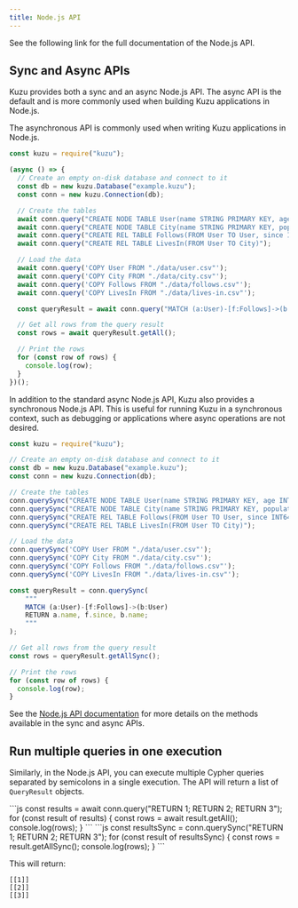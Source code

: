 ```yaml
---
title: Node.js API
---
```



See the following link for the full documentation of the Node.js API.

<LinkCard
  title="Node.js API documentation"
  href="https://kuzudb.com/api-docs/nodejs"
/>

## Sync and Async APIs

Kuzu provides both a sync and an async Node.js API. The async API is the default
and is more commonly used when building Kuzu applications in Node.js.

<Tabs>

<TabItem label="Async API">

The asynchronous API is commonly used when writing Kuzu applications in Node.js.

```js
const kuzu = require("kuzu");

(async () => {
  // Create an empty on-disk database and connect to it
  const db = new kuzu.Database("example.kuzu");
  const conn = new kuzu.Connection(db);

  // Create the tables
  await conn.query("CREATE NODE TABLE User(name STRING PRIMARY KEY, age INT64)");
  await conn.query("CREATE NODE TABLE City(name STRING PRIMARY KEY, population INT64)");
  await conn.query("CREATE REL TABLE Follows(FROM User TO User, since INT64)");
  await conn.query("CREATE REL TABLE LivesIn(FROM User TO City)");

  // Load the data
  await conn.query('COPY User FROM "./data/user.csv"');
  await conn.query('COPY City FROM "./data/city.csv"');
  await conn.query('COPY Follows FROM "./data/follows.csv"');
  await conn.query('COPY LivesIn FROM "./data/lives-in.csv"');

  const queryResult = await conn.query("MATCH (a:User)-[f:Follows]->(b:User) RETURN a.name, f.since, b.name;");

  // Get all rows from the query result
  const rows = await queryResult.getAll();

  // Print the rows
  for (const row of rows) {
    console.log(row);
  }
})();
```

</TabItem>

<TabItem label="Sync API">

In addition to the standard async Node.js API, Kuzu also provides a synchronous Node.js API.
This is useful for running Kuzu in a synchronous context, such as debugging or applications
where async operations are not desired.

```js
const kuzu = require("kuzu");

// Create an empty on-disk database and connect to it
const db = new kuzu.Database("example.kuzu");
const conn = new kuzu.Connection(db);

// Create the tables
conn.querySync("CREATE NODE TABLE User(name STRING PRIMARY KEY, age INT64)");
conn.querySync("CREATE NODE TABLE City(name STRING PRIMARY KEY, population INT64)");
conn.querySync("CREATE REL TABLE Follows(FROM User TO User, since INT64)");
conn.querySync("CREATE REL TABLE LivesIn(FROM User TO City)");

// Load the data
conn.querySync('COPY User FROM "./data/user.csv"');
conn.querySync('COPY City FROM "./data/city.csv"');
conn.querySync('COPY Follows FROM "./data/follows.csv"');
conn.querySync('COPY LivesIn FROM "./data/lives-in.csv"');

const queryResult = conn.querySync(
    """
    MATCH (a:User)-[f:Follows]->(b:User)
    RETURN a.name, f.since, b.name;
    """
);

// Get all rows from the query result
const rows = queryResult.getAllSync();

// Print the rows
for (const row of rows) {
  console.log(row);
}
```

</TabItem>

</Tabs>

See the [Node.js API documentation](https://api-docs.kuzudb.com/nodejs/) for more details
on the methods available in the sync and async APIs.

## Run multiple queries in one execution

Similarly, in the Node.js API, you can execute multiple Cypher queries separated by semicolons in a single execution.
The API will return a list of `QueryResult` objects.

<Tabs>

<TabItem label="Async API">
```js
const results = await conn.query("RETURN 1; RETURN 2; RETURN 3");
for (const result of results) {
  const rows = await result.getAll();
  console.log(rows);
}
```
</TabItem>

<TabItem label="Sync API">
```js
const resultsSync = conn.querySync("RETURN 1; RETURN 2; RETURN 3");
for (const result of resultsSync) {
  const rows = result.getAllSync();
  console.log(rows);
}
```
</TabItem>

</Tabs>

This will return:
```
[[1]]
[[2]]
[[3]]
```